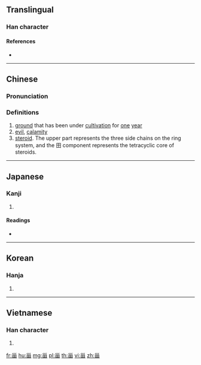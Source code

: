 {{also|畄|𤰝}}
==Translingual==

===Han character===
{{Han char|rn=102|rad=田|as=03|sn=8|four=22600|canj=VVW|ids=⿱巛田}}

====References====
* {{Han ref|kx=0759.110|dkj=21742|dj=1169.110|hdz=42531.050|uh=753E|ud=30014|bh=CD72|bd=52594}}

----

==Chinese==
{{zh-forms}}

===Pronunciation===
{{zh-pron
|m=zāi,zī
|c=zi1,zoi1
|mc=y
|oc=y
|ma=
|cat=n
}}

===Definitions===
# [[ground]] that has been under [[cultivation]] for [[one]] [[year]]
# [[evil]], [[calamity]]
# [[steroid]]. The upper part represents the three side chains on the ring system, and the 田 component represents the tetracyclic core of steroids.

----

==Japanese==

===Kanji===
{{ja-kanji|grade=|rs=田03}}

# {{defn|lang=ja|sort=田03}}

====Readings====
* {{ja-readings|on=[[し]] (shi)|kun=[[かめ]] (kame)|nanori=}}

----

==Korean==

===Hanja===
{{ko-hanja|hangeul=[[재]]|rv=jae|mr=chae}}

# {{defn|lang=ko|sort=田03}}

----

==Vietnamese==

===Han character===
{{vi-hantu|[[tai]]|rs=田03}}

# {{defn|lang=vi|sort=田03}}

[[fr:甾]]
[[hu:甾]]
[[mg:甾]]
[[pl:甾]]
[[th:甾]]
[[vi:甾]]
[[zh:甾]]